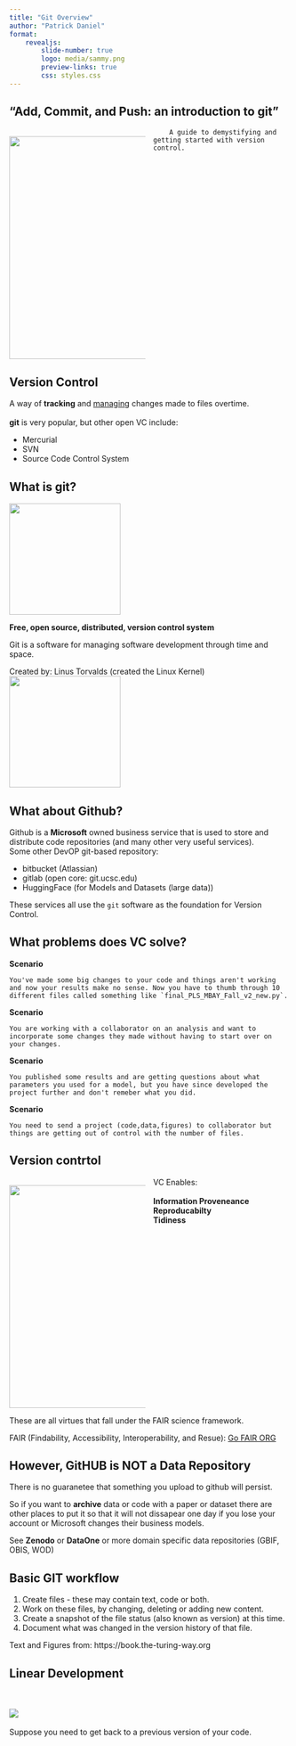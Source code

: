 ```yaml
---
title: "Git Overview"
author: "Patrick Daniel"
format:
    revealjs: 
        slide-number: true
        logo: media/sammy.png
        preview-links: true
        css: styles.css
---
```


## "Add, Commit, and Push: an introduction to git" #
<!-- ![](media/git-poster.png) -->
<div style="-webkit-column-count: 2;">
<div>
![](media/git-poster.png){top="170" left="100" width="400" }
</div>
<!-- <img src="media/git-poster.png" width=400> -->
<div>
        A guide to demystifying and getting started with version control.
</div>
</div>

## Version Control ##

A way of __tracking__ and <u>managing</u> changes made to files overtime.
<br>  
__git__ is very popular, but other open VC include:

- Mercurial
- SVN
- Source Code Control System

## What is git?##
![](https://upload.wikimedia.org/wikipedia/commons/e/e0/Git-logo.svg){width="200"}

__Free, open source, distributed, version control system__  

Git is a software for managing software development through time and space.  

Created by: Linus Torvalds (created the Linux Kernel)
![](https://upload.wikimedia.org/wikipedia/commons/e/e8/Lc3_2018_%28263682303%29_%28cropped%29.jpeg){width="200"}


## What about Github? ##

Github is a __Microsoft__ owned business service that is used to store and distribute code repositories (and many other very useful services). <br>
Some other DevOP git-based repository:

- bitbucket (Atlassian)
- gitlab (open core: git.ucsc.edu)
- HuggingFace (for Models and Datasets (large data))

These services all use the `git` software as the foundation for Version Control.


## What problems does VC solve? ##
__Scenario__

::: {.fragment .fade-in}
```
You've made some big changes to your code and things aren't working and now your results make no sense. Now you have to thumb through 10 different files called something like `final_PLS_MBAY_Fall_v2_new.py`.
```
:::

::: {.fragment .fade-in}
__Scenario__
```
You are working with a collaborator on an analysis and want to incorporate some changes they made without having to start over on your changes.
```
:::

::: {.fragment .fade-in}
__Scenario__
```
You published some results and are getting questions about what parameters you used for a model, but you have since developed the project further and don't remeber what you did.
```
:::

::: {.fragment .fade-in}
__Scenario__
```
You need to send a project (code,data,figures) to collaborator but things are getting out of control with the number of files.
```
:::

## Version contrtol ##
<div style="-webkit-column-count: 2;">

<div>
![](https://book.the-turing-way.org/_images/project-history.svg){width="400"}
</div>
<!-- <img src="media/git-poster.png" width=400> -->
<div>
VC Enables:<br><br>
<b>Information Proveneance</b><br>
<b>Reproducabilty</b><br>
<b>Tidiness</b><br>

</div>
</div>
These are all virtues that fall under the FAIR science framework.

::: footer
FAIR (Findability, Accessibility, Interoperability, and Resue): [Go FAIR ORG](https://www.go-fair.org/fair-principles/)
:::


## However, GitHUB is NOT a Data Repository

There is no guaranetee that something you upload to github will persist. <br>

So if you want to __archive__ data or code with a paper or dataset there are other places to put it so that it will not dissapear one day if you lose your account or Microsoft changes their business models.

See __Zenodo__ or __DataOne__ or more domain specific data repositories (GBIF, OBIS, WOD)

## Basic GIT workflow ##

1. Create files - these may contain text, code or both.
2. Work on these files, by changing, deleting or adding new content.
3. Create a snapshot of the file status (also known as version) at this time.
4. Document what was changed in the version history of that file.


::: footer
Text and Figures from: https://book.the-turing-way.org
:::

## Linear Development ##

<br>
<br>
![](https://book.the-turing-way.org/_images/main-branch.png)
<br>
<br>
Suppose you need to get back to a previous version of your code.
